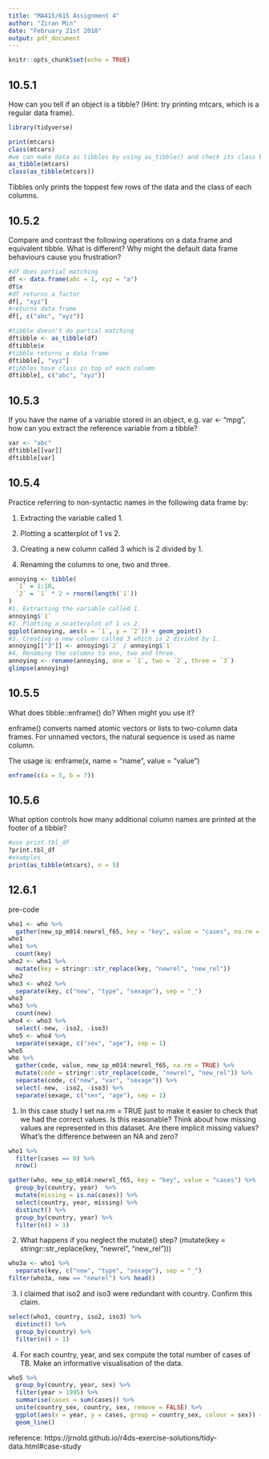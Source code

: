 ```yaml
---
title: "MA415/615 Assignment 4"
author: "Ziran Min"
date: "February 21st 2018"
output: pdf_document
---
```


```r
knitr::opts_chunk$set(echo = TRUE)
```

## 10.5.1
How can you tell if an object is a tibble? (Hint: try printing mtcars, which is a regular data frame).

```r
library(tidyverse)
```

```r
print(mtcars)
class(mtcars)
#we can make data as tibbles by using as_tibble() and check its class by class()
as_tibble(mtcars)
class(as_tibble(mtcars))
```
Tibbles only prints the toppest few rows of the data and the class of each columns.

## 10.5.2

Compare and contrast the following operations on a data.frame and equivalent tibble. What is different? Why might the default data frame behaviours cause you frustration?

```r
#df does partial matching
df <- data.frame(abc = 1, xyz = "a")
df$x
#df returns a factor
df[, "xyz"]
#returns data frame
df[, c("abc", "xyz")]

#tibble doesn't do partial matching
dftibble <- as_tibble(df)
dftibble$x
#tibble returns a data frame
dftibble[, "xyz"]
#tibbles have class in top of each column
dftibble[, c("abc", "xyz")]
```

## 10.5.3
If you have the name of a variable stored in an object, e.g. var <- "mpg", how can you extract the reference variable from a tibble?
```r
var <- "abc"
dftibble[[var]]
dftibble[var]
```
## 10.5.4
Practice referring to non-syntactic names in the following data frame by:

1. Extracting the variable called 1.

2. Plotting a scatterplot of 1 vs 2.

3. Creating a new column called 3 which is 2 divided by 1.

4. Renaming the columns to one, two and three.

```r
annoying <- tibble(
  `1` = 1:10,
  `2` = `1` * 2 + rnorm(length(`1`))
)
#1. Extracting the variable called 1.
annoying$`1`
#2. Plotting a scatterplot of 1 vs 2.
ggplot(annoying, aes(x = `1`, y = `2`)) + geom_point()
#3. Creating a new column called 3 which is 2 divided by 1.
annoying[["3"]] <- annoying$`2` / annoying$`1`
#4. Renaming the columns to one, two and three.
annoying <- rename(annoying, one = `1`, two = `2`, three = `3`)
glimpse(annoying)
```
## 10.5.5
What does tibble::enframe() do? When might you use it?

enframe() converts named atomic vectors or lists to two-column data frames. For unnamed vectors, the natural sequence is used as name column.

The usage is: enframe(x, name = "name", value = "value")

```r
enframe(c(a = 5, b = 7))
```

## 10.5.6
What option controls how many additional column names are printed at the footer of a tibble?
```r
#use print.tbl_df
?print.tbl_df
#examples
print(as_tibble(mtcars), n = 5)
```

## 12.6.1
pre-code
```r
who1 <- who %>% 
  gather(new_sp_m014:newrel_f65, key = "key", value = "cases", na.rm = TRUE)
who1
who1 %>% 
  count(key)
who2 <- who1 %>% 
  mutate(key = stringr::str_replace(key, "newrel", "new_rel"))
who2
who3 <- who2 %>% 
  separate(key, c("new", "type", "sexage"), sep = "_")
who3
who3 %>% 
  count(new)
who4 <- who3 %>% 
  select(-new, -iso2, -iso3)
who5 <- who4 %>% 
  separate(sexage, c("sex", "age"), sep = 1)
who5
who %>%
  gather(code, value, new_sp_m014:newrel_f65, na.rm = TRUE) %>% 
  mutate(code = stringr::str_replace(code, "newrel", "new_rel")) %>%
  separate(code, c("new", "var", "sexage")) %>% 
  select(-new, -iso2, -iso3) %>% 
  separate(sexage, c("sex", "age"), sep = 1)
```
1. In this case study I set na.rm = TRUE just to make it easier to check that we had the correct values. Is this reasonable? Think about how missing values are represented in this dataset. Are there implicit missing values? What’s the difference between an NA and zero?

```r
who1 %>%
  filter(cases == 0) %>%
  nrow()

gather(who, new_sp_m014:newrel_f65, key = "key", value = "cases") %>%
  group_by(country, year)  %>%
  mutate(missing = is.na(cases)) %>%
  select(country, year, missing) %>%
  distinct() %>%
  group_by(country, year) %>%
  filter(n() > 1)
```

2. What happens if you neglect the mutate() step? (mutate(key = stringr::str_replace(key, "newrel", "new_rel")))
```r
who3a <- who1 %>%
  separate(key, c("new", "type", "sexage"), sep = "_")
filter(who3a, new == "newrel") %>% head()
```

3. I claimed that iso2 and iso3 were redundant with country. Confirm this claim.
```r
select(who3, country, iso2, iso3) %>%
  distinct() %>%
  group_by(country) %>%
  filter(n() > 1)
```

4. For each country, year, and sex compute the total number of cases of TB. Make an informative visualisation of the data.
```r
who5 %>%
  group_by(country, year, sex) %>%
  filter(year > 1995) %>%
  summarise(cases = sum(cases)) %>%
  unite(country_sex, country, sex, remove = FALSE) %>%
  ggplot(aes(x = year, y = cases, group = country_sex, colour = sex)) +
  geom_line()
```

reference: https://jrnold.github.io/r4ds-exercise-solutions/tidy-data.html#case-study

